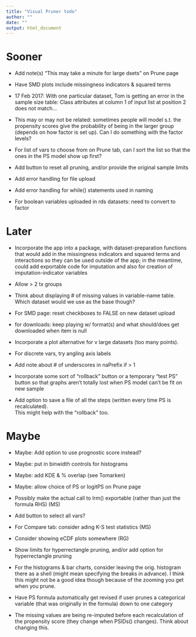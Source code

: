 ```yaml
---
title: "Visual Pruner todo"
author: ""
date: ""
output: html_document
---
```


# Sooner

* Add note(s) "This may take a minute for large dsets" on Prune page

* Have SMD plots include missingness indicators & squared terms

* 17 Feb 2017: With one particular dataset, Tom is getting an error in the sample size table: Class attributes at column 1 of input list at position 2 does not match...

* This may or may not be related: sometimes people will model s.t. the propensity scores give the probability of being in the larger group (depends on how factor is set up). Can I do something with the factor levels?

* For list of vars to choose from on Prune tab, can I sort the list so that the ones in the PS model show up first? 

* Add button to reset all pruning, and/or provide the original sample limits

* Add error handling for file upload

* Add error handling for while() statements used in naming

* For boolean variables uploaded in rds datasets: need to convert to factor

# Later
* Incorporate the app into a package, with dataset-preparation functions that would add in the missingness indicators and squared terms and interactions so they can be used outside of the app; in the meantime, could add exportable code for imputation and also for creation of imputation-indicator variables

* Allow > 2 tx groups

* Think about displaying # of missing values in variable-name table. Which dataset would we use as the base though?

* For SMD page: reset checkboxes to FALSE on new dataset upload

* for downloads: keep playing w/ format(s) and what should/does get downloaded when item is null

* Incorporate a plot alternative for v large datasets (too many points).

* For discrete vars, try angling axis labels

* Add note about # of underscores in naPrefix if > 1


* Incorporate some sort of "rollback" button or a temporary "test PS" button so that graphs aren't totally lost when PS model can't be fit on new sample

* Add option to save a file of all the steps (written every time PS is recalculated).  
This might help with the "rollback" too.

# Maybe
* Maybe: Add option to use prognostic score instead?

* Maybe: put in binwidth controls for histograms

* Maybe: add KDE & % overlap (see Tomarken)

* Maybe: allow choice of PS or logitPS on Prune page

* Possibly make the actual call to lrm() exportable (rather than just the formula RHS) (MS)

* Add button to select all vars?

* For Compare tab: consider ading K-S test statistics (MS) 

* Consider showing eCDF plots somewhere (RG)

* Show limits for hyperrectangle pruning, and/or add option for hyperrectangle pruning

* For the histograms & bar charts, consider leaving the orig. histogram there as a shell (might mean specifying the breaks in advance). I think this might not be a good idea though because of the zooming you get when you prune. 

* Have PS formula automatically get revised if user prunes a categorical variable (that was originally in the formula) down to one category

* The missing values are being re-imputed before each recalculation of the propensity score (they change when PSIDs() changes). Think about changing this.